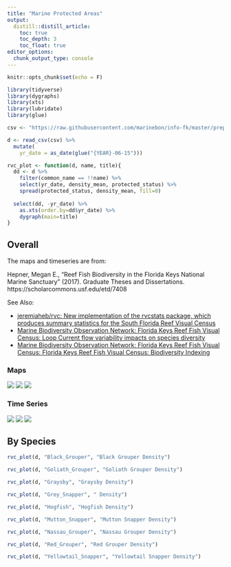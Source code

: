 ```yaml
---
title: "Marine Protected Areas"
output:
  distill::distill_article:
    toc: true
    toc_depth: 3
    toc_float: true
editor_options: 
  chunk_output_type: console
---
```


```r
knitr::opts_chunk$set(echo = F)
```

```r
library(tidyverse)
library(dygraphs)
library(xts)
library(lubridate)
library(glue)

csv <- "https://raw.githubusercontent.com/marinebon/info-fk/master/prep/data/rvc_exploited_species/exploited_fk_den.csv"

d <- read_csv(csv) %>% 
  mutate(
    yr_date = as_date(glue("{YEAR}-06-15")))

rvc_plot <- function(d, name, title){
  dd <- d %>% 
    filter(common_name == !!name) %>% 
    select(yr_date, density_mean, protected_status) %>% 
    spread(protected_status, density_mean, fill=0)
  
  select(dd, -yr_date) %>%
    as.xts(order.by=dd$yr_date) %>%
    dygraph(main=title) 
}
```

## Overall

The maps and timeseries are from:

Hepner, Megan E., "Reef Fish Biodiversity in the Florida Keys National Marine Sanctuary" (2017). Graduate Theses and Dissertations. https://scholarcommons.usf.edu/etd/7408

See Also:

* [jeremiaheb/rvc: New implementation of the rvcstats package, which produces summary statistics for the South Florida Reef Visual Census](https://github.com/jeremiaheb/rvc)
* [Marine Biodiversity Observation Network: Florida Keys Reef Fish Visual Census: Loop Current flow variability impacts on species diversity](https://mbon.ioos.us/#default-data/6.1)
* [Marine Biodiversity Observation Network: Florida Keys Reef Fish Visual Census: Florida Keys Reef Fish Visual Census: Biodiversity Indexing](https://mbon.ioos.us/#metadata/53cb8d58-ae4d-43e1-aea3-640db9491db2/875de156-d933-4373-bb09-486c25eccfb2)

### Maps

![](./img/Hepner-2017_Fig-5a_map-RVC-abundance.png)
![](./img/Hepner-2017_Fig-5b_map-RVC-biomass.png)
![](./img/Hepner-2017_Fig-5d_map-RVC-richness.png)

### Time Series

![](./img/Hepner-2017_Fig-6a_time-RVC-abundance.png)
![](./img/Hepner-2017_Fig-6b_time-RVC-biomass.png)
![](./img/Hepner-2017_Fig-6d_time-RVC-richness.png)


## By Species

```r
rvc_plot(d, "Black_Grouper", "Black Grouper Density")
```

```r
rvc_plot(d, "Goliath_Grouper", "Goliath Grouper Density")
```

```r
rvc_plot(d, "Graysby", "Graysby Density")
```

```r
rvc_plot(d, "Grey_Snapper", " Density")
```

```r
rvc_plot(d, "Hogfish", "Hogfish Density")
```

```r
rvc_plot(d, "Mutton_Snapper", "Mutton Snapper Density")
```

```r
rvc_plot(d, "Nassau_Grouper", "Nassau Grouper Density")
```

```r
rvc_plot(d, "Red_Grouper", "Red Grouper Density")
```

```r
rvc_plot(d, "Yellowtail_Snapper", "Yellowtail Snapper Density")
```


